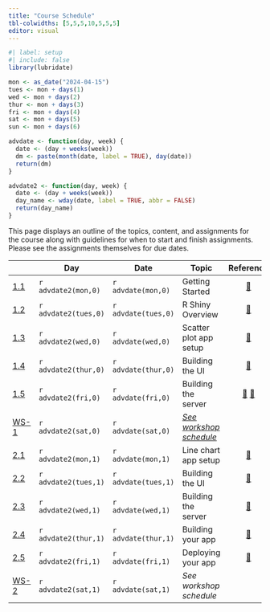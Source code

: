 ```yaml
---
title: "Course Schedule"
tbl-colwidths: [5,5,5,10,5,5,5]
editor: visual
---
```


```r
#| label: setup
#| include: false
library(lubridate)

mon <- as_date("2024-04-15")
tues <- mon + days(1)
wed <- mon + days(2)
thur <- mon + days(3)
fri <- mon + days(4)
sat <- mon + days(5)
sun <- mon + days(6)

advdate <- function(day, week) {
  date <- (day + weeks(week))
  dm <- paste(month(date, label = TRUE), day(date))
  return(dm)  
}

advdate2 <- function(day, week) {
  date <- (day + weeks(week))
  day_name <- wday(date, label = TRUE, abbr = FALSE)
  return(day_name)
}
```

This page displays an outline of the topics, content, and assignments for the course along with guidelines for when to start and finish assignments. Please see the assignments themselves for due dates.

::: column-screen-inset-right
|                                             | Day                  | Date                | Topic                                                                         |                                                                              Reference                                                                              |                                                                    Videos                                                                     |                                  Assignments                                  |
|-----------|-----------|-----------|-----------|:---------:|:---------:|:---------:|
| [1.1](/modules/module-1.1.qmd "Module 1.1") | `r advdate2(mon,0)`  | `r advdate(mon,0)`  | Getting Started                                                               |                                                      [📖](https://shiny.posit.co/r/gallery/ "R Shiny Gallery")                                                      | [🖥️](https://youtu.be/eimM6pNkYjE "RStudio Setup") [🖥️](https://youtu.be/MKwyauo8nSI?si=PQBS8VaI16Kx8hd1 "Intro to the Tidyverse (Tom Mock)") |                                                                               |
| [1.2](/modules/module-1.2.qmd "Module 1.2") | `r advdate2(tues,0)` | `r advdate(tues,0)` | R Shiny Overview                                                              |                                 [📖](https://shiny.posit.co/r/getstarted/shiny-basics/lesson1/index.html "R Shiny Getting Started")                                 |                       [🖥️](https://youtu.be/HpqLXB_TnpI?si=Vu-CTNQYmXK2opDe "The Past and Future of Shiny (Joe Cheng)")                       |                                                                               |
| [1.3](/modules/module-1.3.qmd "Module 1.3") | `r advdate2(wed,0)`  | `r advdate(wed,0)`  | Scatter plot app setup                                                        |                                              [📖](https://mastering-shiny.org/basic-app.html "Mastering Shiny ch. 1")                                               |                                                      [🖥️](https://youtu.be/hcjgtcKmO5Q)                                                       |                                                                               |
| [1.4](/modules/module-1.4.qmd "Module 1.4") | `r advdate2(thur,0)` | `r advdate(thur,0)` | Building the UI                                                               |                                              [📖](https://mastering-shiny.org/basic-ui.html "Mastering Shiny, ch. 2")                                               |                                                      [🖥️](https://youtu.be/pTP4DC-riPI)                                                       |                                                                               |
| [1.5](/modules/module-1.5.qmd "Module 1.5") | `r advdate2(fri,0)`  | `r advdate(fri,0)`  | Building the server                                                           | [📖](https://mastering-shiny.org/basic-reactivity.html "Mastering Shiny, ch. 3.1-3.3") [📖](https://mastering-shiny.org/action-tidy.html "Mastering Shiny, ch. 12") |                                                      [🖥️](https://youtu.be/c4QQElJdNJs)                                                       |                                                                               |
| [WS-1](weeks/workshop-day1.qmd)             | `r advdate2(sat,0)`  | `r advdate(sat,0)`  | [*See workshop schedule*](weeks/workshop-day1.qmd "Week 1 workshop schedule") |                                                                                                                                                                     |                                                                                                                                               |                   [🧮](assignments/coding-assignment-1.qmd)                   |
| [2.1](/modules/module-2.1.qmd "Module 2.1") | `r advdate2(mon,1)`  | `r advdate(mon,1)`  | Line chart app setup                                                          |                                               [📖](https://shiny.posit.co/r/articles/build/sliders/ "Using Sliders")                                                |                                            [🖥️](https://youtu.be/TM2jD0PQOfE?si=CFAU32NPAWrHiHEN)                                             |                                                                               |
| [2.2](/modules/module-2.2.qmd "Module 2.2") | `r advdate2(tues,1)` | `r advdate(tues,1)` | Building the UI                                                               |                                            [📖](https://mastering-shiny.org/action-layout.html "Mastering Shiny, ch. 6")                                            |                                            [🖥️](https://youtu.be/TM2jD0PQOfE?si=CFAU32NPAWrHiHEN)                                             |                                                                               |
| [2.3](/modules/module-2.3.qmd "Module 2.3") | `r advdate2(wed,1)`  | `r advdate(wed,1)`  | Building the server                                                           |                                         [📖](https://mastering-shiny.org/basic-reactivity.html "Mastering Shiny, ch. 3.4")                                          |                                            [🖥️](https://youtu.be/TM2jD0PQOfE?si=CFAU32NPAWrHiHEN)                                             |                                                                               |
| [2.4](/modules/module-2.4.qmd "Module 2.4") | `r advdate2(thur,1)` | `r advdate(thur,1)` | Building your app                                                             |                                           [📖](https://mastering-shiny.org/action-workflow.html "Mastering Shiny, ch. 5")                                           |                                            [🖥️](https://youtu.be/TM2jD0PQOfE?si=CFAU32NPAWrHiHEN)                                             |                                                                               |
| [2.5](/modules/module-2.5.qmd "Module 2.5") | `r advdate2(fri,1)`  | `r advdate(fri,1)`  | Deploying your app                                                            |                                    [📖](https://docs.posit.co/shinyapps.io/index.html "shinyapps.io Getting Started, chs. 1&2")                                     |                                            [🖥️](https://youtu.be/TM2jD0PQOfE?si=CFAU32NPAWrHiHEN)                                             |                                                                               |
| [WS-2](weeks/workshop-day2.qmd)             | `r advdate2(sat,1)`  | `r advdate(sat,1)`  | *See workshop schedule*                                                       |                                                                                                                                                                     |                                                                                                                                               | [🧮](assignments/coding-assignment-2.qmd) [✍️](project/project-assigment/qmd) |
:::

